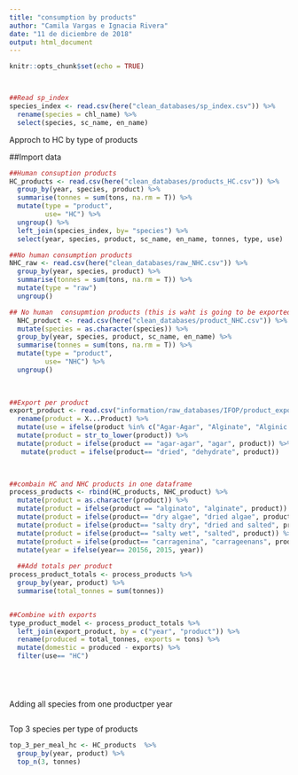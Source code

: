 ```yaml
---
title: "consumption by products"
author: "Camila Vargas e Ignacia Rivera"
date: "11 de diciembre de 2018"
output: html_document
---
```


```r
knitr::opts_chunk$set(echo = TRUE)



##Read sp_index
species_index <- read.csv(here("clean_databases/sp_index.csv")) %>% 
  rename(species = chl_name) %>% 
  select(species, sc_name, en_name)
```

Approch to HC by type of products

##Import data


```r

##Human consuption products
HC_products <- read.csv(here("clean_databases/products_HC.csv")) %>% 
  group_by(year, species, product) %>% 
  summarise(tonnes = sum(tons, na.rm = T)) %>%
  mutate(type = "product",
         use= "HC") %>% 
  ungroup() %>% 
  left_join(species_index, by= "species") %>% 
  select(year, species, product, sc_name, en_name, tonnes, type, use)

##No human consumption products
NHC_raw <- read.csv(here("clean_databases/raw_NHC.csv")) %>% 
  group_by(year, species, product) %>% 
  summarise(tonnes = sum(tons, na.rm = T)) %>% 
  mutate(type = "raw")
  ungroup()

## No human  consupmtion products (this is waht is going to be exported)  
  NHC_product <- read.csv(here("clean_databases/product_NHC.csv")) %>% 
  mutate(species = as.character(species)) %>% 
  group_by(year, species, product, sc_name, en_name) %>% 
  summarise(tonnes = sum(tons, na.rm = T)) %>% 
  mutate(type = "product",
         use= "NHC") %>% 
  ungroup()
    

  
##Export per product
export_product <- read.csv("information/raw_databases/IFOP/product_exports_tons_value.csv") %>% 
  rename(product = X...Product) %>% 
  mutate(use = ifelse(product %in% c("Agar-Agar", "Alginate", "Alginic acid", "Carrageenans", "Colagar", "Dried algae ", "Fish meal", "Natural polymer", "Oil"), "NHC", "HC")) %>% 
  mutate(product = str_to_lower(product)) %>% 
  mutate(product = ifelse(product == "agar-agar", "agar", product)) %>% 
   mutate(product = ifelse(product== "dried", "dehydrate", product))
  


##combain HC and NHC products in one dataframe
process_products <- rbind(HC_products, NHC_product) %>%
  mutate(product = as.character(product)) %>%
  mutate(product = ifelse(product == "alginato", "alginate", product)) %>%
  mutate(product = ifelse(product== "dry algae", "dried algae", product)) %>% 
  mutate(product = ifelse(product== "salty dry", "dried and salted", product)) %>% 
  mutate(product = ifelse(product== "salty wet", "salted", product)) %>% ##???
  mutate(product = ifelse(product== "carragenina", "carrageenans", product)) %>% 
  mutate(year = ifelse(year== 20156, 2015, year))
 
  ##Add totals per product
process_product_totals <- process_products %>% 
  group_by(year, product) %>% 
  summarise(total_tonnes = sum(tonnes))


##Combine with exports
type_product_model <- process_product_totals %>% 
  left_join(export_product, by = c("year", "product")) %>% 
  rename(produced = total_tonnes, exports = tons) %>% 
  mutate(domestic = produced - exports) %>% 
  filter(use== "HC")






```

Adding all species from one productper year

```r




```




Top 3 species per type of products
```r

top_3_per_meal_hc <- HC_products  %>% 
  group_by(year, product) %>% 
  top_n(3, tonnes)




```






